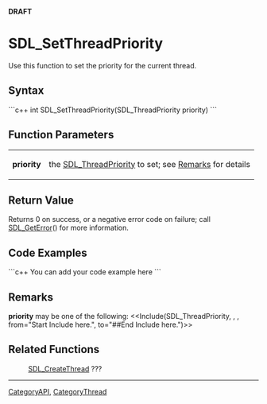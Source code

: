 <!-- pragma section-numbers off -->
<!-- pragma camelcase off -->
'''DRAFT'''

= SDL_SetThreadPriority =
Use this function to set the priority for the current thread.


== Syntax ==
```c++
int SDL_SetThreadPriority(SDL_ThreadPriority priority)
```

== Function Parameters ==
{|
|'''priority'''
|the [[SDL_ThreadPriority]] to set; see [[#Remarks|Remarks]] for details
|}

== Return Value ==
Returns 0 on success, or a negative error code on failure; call [[SDL_GetError]]() for more information.

== Code Examples ==
```c++
You can add your code example here
```

== Remarks ==
'''priority''' may be one of the following:
<<Include(SDL_ThreadPriority, , , from="Start Include here.", to="##End Include here.")>>

== Related Functions ==
:[[SDL_CreateThread]] ???

----
[[CategoryAPI]], [[CategoryThread]]

